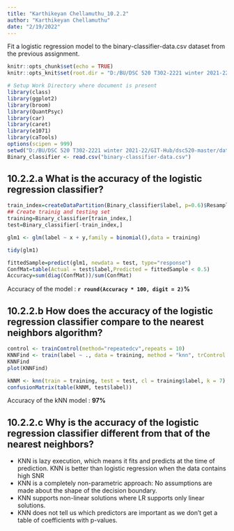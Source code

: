 ---
title: "Karthikeyan Chellamuthu_10.2.2"
author: "Karthikeyan Chellamuthu"
date: "2/19/2022"
---

Fit a logistic regression model to the binary-classifier-data.csv dataset from the previous assignment.

```{r setup, include=FALSE}
knitr::opts_chunk$set(echo = TRUE)
knitr::opts_knit$set(root.dir = "D:/BU/DSC 520 T302-2221 winter 2021-22/GIT-Hub/dsc520-master/data")
```

```{r echo = FALSE, message=FALSE}
# Setup Work Directory where document is present
library(class)
library(ggplot2)
library(broom)
library(QuantPsyc)
library(car)
library(caret)
library(e1071)
library(caTools)
options(scipen = 999)
setwd("D:/BU/DSC 520 T302-2221 winter 2021-22/GIT-Hub/dsc520-master/data")
Binary_classifier <- read.csv("binary-classifier-data.csv")
```

## 10.2.2.a What is the accuracy of the logistic regression classifier?

```{r echo=FALSE}
train_index=createDataPartition(Binary_classifier$label, p=0.6)$Resample1
## Create trainig and testing set
training=Binary_classifier[train_index,] 
test=Binary_classifier[-train_index,]
```

```{r}
glm1 <- glm(label ~ x + y,family = binomial(),data = training)

tidy(glm1)
```

```{r echo=FALSE}
fittedSample=predict(glm1, newdata = test, type="response")
ConfMat=table(Actual = test$label,Predicted = fittedSample < 0.5)
Accuracy=sum(diag(ConfMat))/sum(ConfMat)
```

Accuracy of the model : **`r round(Accuracy * 100, digit = 2)`%**

## 10.2.2.b How does the accuracy of the logistic regression classifier compare to the nearest neighbors algorithm?

```{r echo=FALSE}
control <- trainControl(method="repeatedcv",repeats = 10)
KNNFind <- train(label ~ ., data = training, method = "knn", trControl = control, preProcess = c("center","scale"),tuneLength = 60)
KNNFind
plot(KNNFind)
```

```{r}
kNNM <- knn(train = training, test = test, cl = training$label, k = 7)
confusionMatrix(table(kNNM, test$label))
```
Accuracy of the kNN model : **97%**

## 10.2.2.c Why is the accuracy of the logistic regression classifier different from that of the nearest neighbors?

+ KNN is lazy execution, which means it fits and predicts at the time of prediction. KNN is better than logistic regression when the data contains high SNR
+ KNN is a completely non-parametric approach: No assumptions are made about the shape of the decision boundary. 
+ KNN supports non-linear solutions where LR supports only linear solutions.
+ KNN does not tell us which predictors are important as we don’t get a table of coefficients with p-values.